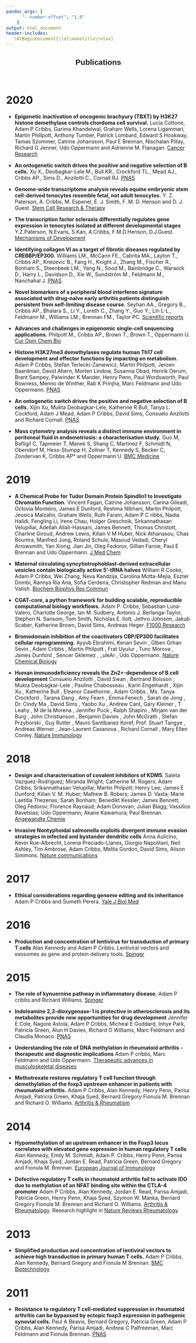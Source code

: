 ```yaml
---
pandoc_args: [ 
      "--number-offset", "1,0" 
    ]
output: html_document
header-includes:
   \AtBeginDocument{\let\maketitle\relax}
---
```

<link href="static/css/bootstrap.css" rel="stylesheet" media="screen">
<link href="static/css/bootstrap-responsive.min.css" rel="stylesheet">
<link href="static/css/bootstrap-social.css" rel="stylesheet">
<link href="static/css/font-awesome.css" rel="stylesheet" >
<link href="static/css/custom.css" rel="stylesheet" >

<h2 style="text-align:center;font-family:Helvetica; font-color:black;"><span>Publications</span></h2><br />



# **2020**

* **Epigenetic inactivation of oncogenic brachyury (TBXT) by H3K27 histone demethylase controls chordoma cell survival.** Lucia Cottone, Adam P Cribbs, Garima Khandelwal, Graham Wells, Lorena Ligammari, Martin Phillpott, Anthony Tumber, Patrick Lombard, Edward S Hookway, Tamas Szommer, Catrine Johansson, Paul E Brennan, Nischalan Pillay, Richard G Jenner, Udo Oppermann and Adrienne M. Flanagan. [Cancer Research](https://cancerres.aacrjournals.org/content/early/2020/08/27/0008-5472.CAN-20-1387)

* **An ontogenetic switch drives the positive and negative selection of B cells.** Xu X., Deobagkar-Lele M., Bull KR., Crockford TL., Mead AJ., Cribbs AP., Sims D., Anzilotti C., Cornall RJ. [PNAS](https://www.pnas.org/content/117/7/3718)

* **Genome-wide transcriptome analysis reveals equine embryonic stem cell-derived tenocytes resemble fetal, not adult tenocytes.** Y. Z. Paterson, A. Cribbs, M. Espenel, E. J. Smith, F. M. D. Henson and D. J. Guest. [Stem Cell Research & Therapy](https://stemcellres.biomedcentral.com/articles/10.1186/s13287-020-01692-w)

* **The transcription factor scleraxis differentially regulates gene expression in tenocytes isolated at different developmental stages** Y.Z.Paterson, N.Evans, S.Kan, A.Cribbs, F.M.D.Henson, D.J.Guest. [Mechanisms of Development](https://www.sciencedirect.com/science/article/pii/S092547732030040X)

* **Identifying collagen VI as a target of fibrotic diseases regulated by CREBBP/EP300.** Williams LM., McCann FE., Cabrita MA., Layton T., Cribbs AP., Knezevic B., Fang H., Knight J., Zhang M., Fischer R., Bonham S., Steenbeek LM., Yang N., Sood M., Bainbridge C., Warwick D., Harry L., Davidson D., Xie W., Sundstrӧm M., Feldmann M., Nanchahal J. [PNAS](https://www.pnas.org/content/117/34/20753)

* **Novel biomarkers of a peripheral blood interferon signature associated with drug-naïve early arthritis patients distinguish persistent from self-limiting disease course.** Seyhan AA., Gregory B., Cribbs AP., Bhalara S., Li Y., Loreth C., Zhang Y., Guo Y., Lin L-L., Feldmann M., Williams LM., Brennan FM., Taylor PC. [Scientific reports](https://www.nature.com/articles/s41598-020-63757-3)

* **Advances and challenges in epigenomic single-cell sequencing applications.** Philpott M., Cribbs AP., Brown T., Brown T., Oppermann U. [Cur Opin Chem Bio](https://www.sciencedirect.com/science/article/abs/pii/S1367593120300144?via%3Dihub)

* **Histone H3K27me3 demethylases regulate human Th17 cell development and effector functions by impacting on metabolism.** Adam P Cribbs, Stefan Terlecki-Zaniewicz, Martin Philpott, Jeroen Baardman, David Ahern, Morten Lindow, Susanna Obad, Henrik Oerum, Brant Sampey, Palwinder K Mander, Henry Penn, Paul Wordsworth, Paul Bowness, Menno de Winther, Rab K Prinjha, Marc Feldmann and Udo Oppermann. [PNAS](https://pubmed.ncbi.nlm.nih.gov/32123118/)
* **An ontogenetic switch drives the positive and negative selection of B cells.** Xijin Xu, Mukta Deobagkar-Lele, Katherine R Bull, Tanya L: Cockford, Adam J Mead, Adam P Cribbs, David Sims, Consuelo Anzilotti and Richard Cornall. [PNAS](https://pubmed.ncbi.nlm.nih.gov/32019891/)
* **Mass cytometry analysis reveals a distinct immune environment in peritoneal fluid in endometriosis: a characterisation study.** Guo M, Bafligil C, Tapmeier T, Manek S, Shang C, Martinez F, Schmidt N, Obendorf M, Hess-Stumpp H, Zollner T, Kennedy S, Becker C, Zondervan K, Cribbs AP* and Oppermann U. [BMC Medicine](https://bmcmedicine.biomedcentral.com/articles/10.1186/s12916-019-1470-y)

# **2019**

* **A Chemical Probe for Tudor Domain Protein Spindlin1 to Investigate Chromatin Function.** Vincent Fagan, Catrine Johansson, Carina Gileadi, Octovia Monteiro, James E Dunford, Reshma Nibhani, Martin Philpott, Jessica Malzahn, Graham Wells, Ruth Faram, Adam P C ribbs, Nadia Halidi, Fengling Li, Irene Chau, Holger Greschnik, Sirkannathasan Velupillai, Adellah Allali-Hassani, James Bennett, Thomas Christott, Charline Giroud, Andrew Lewis, Kilian V M Huber, Nick Athanasou, Chas Bountra, Manfred Jung, Roland Schule, Masoud Vedadi, Cheryl Arrowsmith, Yan Xiong, Jian Jin, Oleg Fedorov, Gillian Farnie, Paul E Brennan and Udo Oppermann. [J Med Chem](https://pubmed.ncbi.nlm.nih.gov/31550156/)

* **Maternal circulating syncytiotrophoblast-derived extracellular vesicles contain biologically active 5’-tRNA halves** William R Cooke, Adam P Cribbs, Wei Zhang, Neva Kandzija, Carolina Motta-Mejia, Eszter Dombi, Rannya Ria Ana, Sofia Cerdeira, Christopher Redman and Manu Vatish. [Biochem Biophys Res Commun](https://pubmed.ncbi.nlm.nih.gov/31405560/)

* **CGAT-core, a python framework for building scalable, reproducible computational biology workflows.** Adam P. Cribbs, Sebastian Luna-Valero, Charlotte George, Ian M. Sudbery,
Antonio J. Berlanga-Taylor, Stephen N. Sansom, Tom Smith, Nicholas E. Ilott, Jethro Johnson, Jakub Scaber, Katherine Brown, David Sims, Andreas Heger. [F1000 Research](https://f1000research.com/articles/8-377)

* **Bromodomain inhibition of the coactivators CBP/EP300 facilitates cellular reprogramming.** Ayyub Ebrahimi, Kenan Sevin , Glben Grhan Sevin , Adam Cribbs , Martin Philpott , Frat Uyulur , Tunc Morova , James Dunford , Sencer Gklemez , _uleAr , Udo Oppermann. [Nature Chemical Biology](https://www.nature.com/articles/s41589-019-0264-z)

* **Human immunodeficiency reveals the Zn2+-dependence of B cell development** Consuelo Anzilotti , David Swan , Bertrand Boisson , Mukta Deobagkar-Lele , Pauline Chabosseau , Karin Engelhardt , Xijin Xu , Katherine Bull , Eleanor Cawthorne , Adam Cribbs , Ms. Tanya Crockford , Tarana Dang , Amy Fearn , Emma Fenech , Sarah de Jong , Dr. Cindy Ma , David Sims , Yaobo Xu , Andrew Cant, Gary Kleiner , T Leahy , M de la Morena , Jennifer Puck , Ralph Shapiro , Mirjam van der Burg , John Christianson , Benjamin Davies , John McGrath , Stefan Przyborski , Guy Rutter , Mauro Santibanez Koref, Prof. Stuart Tangye , Andreas Werner , Jean-Laurent Casanova , Richard Cornall , Mary Ellen Conley. [Nature Immunology](https://www.nature.com/articles/s41590-018-0295-8?proof=trueMay%252F)

# **2018**

* **Design and characterisation of covalent inhibitors of KDM5.** Saleta Vazquez-Rodriguez; Miranda Wright; Catherine M. Rogers; Adam Cribbs; Srikannathasan Velupillai; Martin Philpott; Henry Lee; James E Dunford; Kilian V. M. Huber; Mathew B. Robers; James D. Vasta; Marie Laetitia Thezenas; Sarah Bonham; Benedikt Kessler; James Bennett; Oleg
Fedorov; Florence Raynaud; Adam Donovan; Julian Blagg; Vassilios Bavetsias; Udo Oppermann; Akane Kawamura; Paul Brennan. [Angewandte Chemie](https://pubmed.ncbi.nlm.nih.gov/30431220/)

* **Invasive Nontyphoidal salmonella exploits divergent immune evasion strategies in infected and bystander dendritic cells** Anna Aulicino, Kevin Rue-Albrecht, Lorena Preciado-Llanes, Giorgio Napolitani, Neil Ashley, Tim Ambrose, Adam Cribbs, Melita Gordon, David Sims, Alison Simmons. [Nature communications](https://www.nature.com/articles/s41467-018-07329-0)

# **2017**

* **Ethical considerations regarding genome editing and its inheritance** Adam P Cribbs and Sumeth Perera. [Yale J Biol Med](https://pubmed.ncbi.nlm.nih.gov/29259526/)

# **2016**

* **Production and concentration of lentivirus for transduction of primary T cells** Alan Kennedy and Adam P Cribbs. Lentiviral vectors and exosomes as gene and protein delivery tools. [Spinger](https://pubmed.ncbi.nlm.nih.gov/27317175/)

# **2015**

* **The role of kynuernine pathway in inflammatory disease.** Adam P cribbs and Richard Williams. [Spinger](https://www.kennedy.ox.ac.uk/publications/597740)
* **Indoleamine 2,3-dioxygenase-1 is protective in atherosclerosis and its metabolites provide new opportunities for drug development** Jennifer E Cole, Nagore Astola, Adam P Cribbs, Micheal E Goddard, Inhye Park, Patricia Green, Alun H Davies, Richard O Williams, Marc Feldmann and Claudia Monaco. [PNAS](https://www.ncbi.nlm.nih.gov/pmc/articles/PMC4620898/)

* **Understanding the role of DNA methylation in rheumatoid arthritis - therapeutic and diagnostic implications** Adam P cribbs, Marc Feldmann and Udo Oppermann. [Therapeutic advances in musculoskeletal diseases](https://www.ncbi.nlm.nih.gov/pmc/articles/PMC4572365/)

* **Methotrexate restores regulatory T cell function through demethylation of the foxp3 upstream enhancer in patients with rheumatoid arthritis.** Adam P Cribbs, Alan Kennedy, Henry Penn, Parisa Amjadi, Patricia Green, Khaja Syed, Bernard Gregory Fionula M. Brennan and Richard O. Williams. [Arthritis & Rheumatism](https://pubmed.ncbi.nlm.nih.gov/25604080/)

# **2014**

* **Hypomethylation of an upstream enhancer in the Foxp3 locus correlates with elevated gene expression in human regulatory T cells** Alan Kennedy, Emily M. Schmidt, Adam P. Cribbs, Henry Penn, Parisa Amjadi, Khaja Syed, Jordan E. Read, Patricia Green, Bernard Gregory and Fionula M. Brennan. [European Journal of Immunology](https://onlinelibrary.wiley.com/doi/full/10.1002/eji.201444453)

* **Defective regulatory T cells in rheumatoid arthritis fail to activate IDO due to methylation of an NFAT binding site within the CTLA-4 promoter** Adam P Cribbs, Alan Kennedy, Jordan E. Read, Parisa Amjadi, Patricia Green, Henry Penn, Khaja Syed, Szymon W. Manka, Bernard Gregory Fionula M. Brennan and Richard O. Williams. [Arthritis & Rheumatology](https://pubmed.ncbi.nlm.nih.gov/24891289/). Research highlight in [Nature Reviews Rheumatology](https://www.nature.com/articles/nrrheum.2014.96?proof=true)

# **2013**

* **Simplified production and concentration of lentiviral vectors to achieve high transduction in primary human T cells.** Adam P Cribbs, Alan Kennedy, Bernard Gregory and Fionula M Brennan. [BMC Biotechnology](https://bmcbiotechnol.biomedcentral.com/articles/10.1186/1472-6750-13-98)

# **2011**
* **Resistance to regulatory T cell-mediated suppression in rheumatoid arthritis can be bypassed by ectopic foxp3 expression in pathogenic synovial cells.** Paul A Beavis, Bernard Gregory, Patricia Green, Adam P Cribbs, Alan Kennedy, Parisa Amjadi, Andrew C Palfreeman, Marc Feldmann and Fionula Brennan. [PNAS](https://www.pnas.org/content/108/40/16717)
